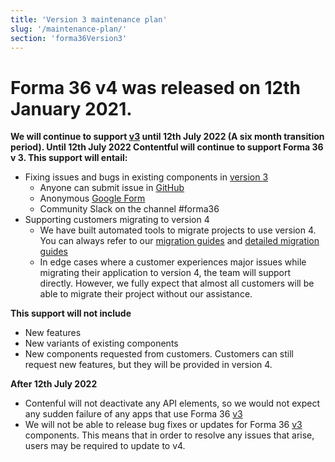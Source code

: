 ```yaml
---
title: 'Version 3 maintenance plan'
slug: '/maintenance-plan/'
section: 'forma36Version3'
---
```


# Forma 36 v4 was released on 12th January 2021.

**We will continue to support [v3](https://v3.f36.contentful.com/) until 12th July 2022 (A six month transition period). Until 12th July 2022 Contentful will continue to support Forma 36 v 3. This support will entail:**

- Fixing issues and bugs in existing components in [version 3](https://v3.f36.contentful.com/)
  - Anyone can submit issue in [GitHub](https://github.com/contentful/forma-36/issues/new/choose)
  - Anonymous [Google Form](https://docs.google.com/forms/d/e/1FAIpQLSdoCpFKpbLYIUZhMbWJX9RbTxdHCp5HzZSFdH5D8DpDRatvYg/viewform)
  - Community Slack on the channel #forma36
- Supporting customers migrating to version 4
  - We have built automated tools to migrate projects to use version 4. You can always refer to our [migration guides](/migration-v3-to-v4) and [detailed migration guides](https://github.com/contentful/forma-36/blob/forma-v4/MIGRATION.md#How-to-migrate-your-packages-to-v4)
  - In edge cases where a customer experiences major issues while migrating their application to version 4, the team will support directly. However, we fully expect that almost all customers will be able to migrate their project without our assistance.

**This support will not include**

- New features
- New variants of existing components
- New components requested from customers. Customers can still request new features, but they will be provided in version 4.

**After 12th July 2022**

- Contenful will not deactivate any API elements, so we would not expect any sudden failure of any apps that use Forma 36 [v3](https://v3.f36.contentful.com/)
- We will not be able to release bug fixes or updates for Forma 36 [v3](https://v3.f36.contentful.com/) components. This means that in order to resolve any issues that arise, users may be required to update to v4.
